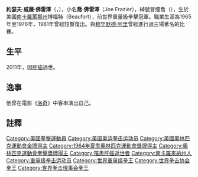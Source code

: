 {{NoteTA
|G1=Show
|G2=Movie
|T=zh-hk: 傅利沙; zh-tw:喬·佛雷澤
}}
{{Infobox Boxer
|name= 喬·佛雷澤<br/>（Joe Frazier）
|realname= 約瑟夫·威廉·佛雷澤（Joseph William Frazier）
|image=Joe Frazier awarded by the Daily News.jpg
|caption=Frazier (center) presented with the ''Daily News'' Front Page Award in 2011
|nationality= {{flagicon|USA}} [[美國|美國]]
|nickname= 冒煙喬（Smokin' Joe）
|height={{height|ft=5|in=11.5}}
|reach={{convert|73|in|cm|0|abbr=on}}
|weight= [[重量級|重量級]]
|birth_date= {{Birth date|1944|1|12|mf=yes}}
|birth_place= {{USA}}南卡羅來那州博福特
|death_date = {{death date and age|2011|11|7|1944|1|12|mf=y}}<ref name="death-ap">http://hosted.ap.org/dynamic/stories/B/BOX_OBIT_FRAZIER?SITE=AP&SECTION=HOME&TEMPLATE=DEFAULT</ref>
|death_place= 美國賓夕凡尼亞州[[費城|費城]]
|home= Philadelphia, Pennsylvania, USA
|style=[[Orthodox_stance|Orthodox]]
|total= 37
|wins= 32
|KO= 27
|losses= 4
|draws= 1
|no contests= 0
|medaltemplates={{MedalSport | 男子拳撃}}
{{MedalCompetition|[[夏季奥林匹克运动会拳击比赛|奧運會]]}}
{{MedalCountry | {{USA}} }}
{{MedalGold | [[1964年夏季奥林匹克运动会|1964年東京奧運]] | [[Boxing_at_the_1964_Summer_Olympics –_Heavyweight|Heavyweight]]}}
}}
'''約瑟夫·威廉·佛雷澤'''（{{lang-en|Joseph William Frazier}}，{{bd|1944年|1月12日|2011年|11月7日|catIdx=Frazier, Joe}}），小名'''喬·佛雷澤'''（Joe Frazier），綽號冒煙喬（{{lang-en|Smokin' Joe}}），生於美國[[南卡羅萊那州|南卡羅萊那州]]博福特（Beaufort），前世界重量級拳擊冠軍。職業生涯為1965年至1976年，1981年曾經短暫復出。與[[穆罕默德·阿里|穆罕默德·阿里]]曾經進行過三場著名的比賽。

==生平==
2011年，因[[肝癌|肝癌]]過世。

==逸事==
他曾在電影《[[洛奇|洛奇]]》中客串演出自己。

==註釋==
{{Reflist}}

{{Authority control}}
{{DEFAULTSORT:Frazier, Joe}}
[[Category:美國拳擊運動員|Category:美國拳擊運動員]]
[[Category:美国奥运拳击运动员|Category:美国奥运拳击运动员]]
[[Category:美國奧林匹克運動會金牌得主|Category:美國奧林匹克運動會金牌得主]]
[[Category:1964年夏季奧林匹克運動會獎牌得主|Category:1964年夏季奧林匹克運動會獎牌得主]]
[[Category:奧林匹克運動會拳擊獎牌得主|Category:奧林匹克運動會拳擊獎牌得主]]
[[Category:罹患肝癌逝世者|Category:罹患肝癌逝世者]]
[[Category:南卡羅來納州人|Category:南卡羅來納州人]]
[[Category:重量级拳击运动员|Category:重量级拳击运动员]]
[[Category:世界重量级拳王|Category:世界重量级拳王]]
[[Category:世界拳击协会拳王|Category:世界拳击协会拳王]]
[[Category:世界拳击理事会拳王|Category:世界拳击理事会拳王]]
